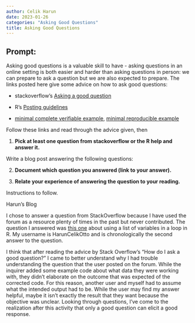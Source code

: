 ```yaml
---
author: Celik Harun
date: 2023-01-26
categories: "Asking Good Questions"
title: Asking Good Questions
---
```


## Prompt:

Asking good questions is a valuable skill to have - asking questions in an online setting is both easier and harder than asking questions in person: we can prepare to ask a question but we are also expected to prepare.
The links posted here give some advice on how to ask good questions:

- stackoverflow's [Asking a good question](http://stackoverflow.com/help/how-to-ask)

- R's [Posting guidelines](https://www.r-project.org/posting-guide.html)

- [minimal complete verifiable example](https://stackoverflow.com/help/mcve), [minimal reproducible example](https://www.tidyverse.org/help/)

Follow these links and read through the advice given, then

1. **Pick at least one question from stackoverflow or the R help and answer it.**

Write a blog post answering the following questions: 

2. **Document which question you answered (link to your answer).**

3. **Relate your experience of answering the question to your reading. **
 

<!--Go to [https://github.com/Stat585-at-ISU/blog](https://github.com/Stat585-at-ISU/blog) for instructions about how to prepare and submit your blog post.-->
Instructions to follow.

Harun's Blog

I chose to answer a question from StackOverflow because I have used the forum as a resource plenty of times in the past but never contributed. The question I answered was [this one](https://stackoverflow.com/questions/75240637/using-a-list-of-variables-in-a-loop/75241256#75241256) about using a list of variables in a loop in R. My username is HarunCelikOtto and is chronologically the second answer to the question. 

I think that after reading the advice by Stack Overflow's "How do I ask a good question?" I came to better understand why I had trouble understanding the question that the user posted on the forum. While the inquirer added some example code about what data they were working with, they didn't elaborate on the outcome that was expected of the corrected code. For this reason, another user and myself had to assume what the intended output had to be. While the user may find my answer helpful, maybe it isn't exactly the result that they want because the objective was unclear. Looking through questions, I've come to the realization after this activity that only a good question can elicit a good response.
